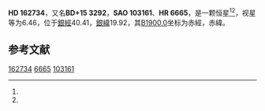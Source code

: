 {{Starbox begin
| name = HD 162734
}}
{{Starbox observe
| epoch = [[J2000.0|J2000.0]]
| constell = {{星座名待查}}<ref name=SIMBAD>{{cite web
 | url=http://simbad.u-strasbg.fr/simbad/sim-id?Ident=HR+6665
 | title =Pulsating variable Star
 | publisher=Centre de Données astronomiques de Strasbourg
 | work=SIMBAD
 | accessdate=2012-07-13}}</ref><ref name=DATA>{{cite web
 | url=http://vizier.u-strasbg.fr/viz-bin/VizieR-5?-out.add=.&-source=5050&-corr=PK=HR&-out.max=9999&HR=6665
 | title=VizieR Detailed Page
 | accessdate=2012-07-13
 | archive-date=2016-03-05
 | archive-url=https://web.archive.org/web/20160305014821/http://vizier.u-strasbg.fr/viz-bin/VizieR-5?-out.add=.&-source=5050&-corr=PK=HR&-out.max=9999&HR=6665
 }}</ref>
| 星官 = 
| ra = {{RA|17|51|58.5}}<ref name=SIMBAD /><ref name=DATA />
| dec = {{DEC|+15|19|33}}<ref name=SIMBAD /><ref name=DATA />
| appmag_v = 6.46<ref name=SIMBAD /><ref name=DATA />
}}
{{Starbox character
| class = K0III<ref name=SIMBAD /><ref name=DATA />
| b-v = <ref name=SIMBAD /><ref name=DATA />
| u-b = <ref name=SIMBAD /><ref name=DATA />
| r-i = <ref name=SIMBAD /><ref name=DATA />
| variable = 
}}
{{Starbox astrometry
| radial_v = 
| prop_mo_ra = -43
| parallax = 0.004
| p_error =
}}
{{Starbox catalog
| names =BD+15 3292，[[SAO星表|SAO]] 103161，[[HD星表|HD]] 162734，[[HR星表|HR]] 6665}}
{{Starbox reference |Simbad=HR+6665}}
{{Starbox end}}

'''HD 162734'''，又名'''BD+15 3292'''，'''SAO 103161'''、'''HR 6665'''，是一颗恒星<ref name=SIMBAD /><ref name=DATA />，视星等为6.46，位于[[銀道座標系|銀經]]40.41，[[銀道座標系|銀緯]]19.92，其[[B1900.0|B1900.0]]坐标为赤經{{RA|17|47|27.7}}，赤緯{{DEC|+15|19.92|0}}。

== 参考文献 ==
{{reflist}}

{{star-stub}}

[[Category:HD和HDE天體|162734]]
[[Category:HR天體|6665]]
[[Category:SAO天體|103161]]